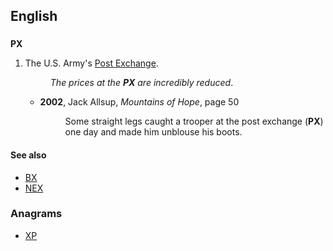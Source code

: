 {{also|℞}}
==English==
{{wikipedia|Post exchange}}
==={{initialism}}===
'''PX'''

# {{US|military}} The U.S. Army's [[Post Exchange]].
#: ''The prices at the '''PX''' are incredibly reduced''.
#* '''2002''', Jack Allsup, ''Mountains of Hope'', page 50
#*: Some straight legs caught a trooper at the post exchange ('''PX''') one day and made him unblouse his boots.

====See also====
* [[BX]]
* [[NEX]]

===Anagrams===
* [[XP#English|XP]]